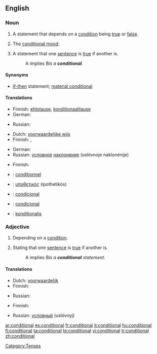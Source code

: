 ==English==

===Noun===
{{en-noun|s}}

# {{grammar}} A statement that depends on a [[condition]] being [[true]] or [[false]].
# {{grammar}} The [[conditional mood]].
# {{logic}} A statement that one [[sentence]] is [[true]] if another is.
#: A implies B'' is a '''conditional'''.''

====Synonyms====
* {{i-c|logic}} [[if-then]] statement; [[material conditional]]

====Translations====
{{trans-top|statement}}
* Finnish: [[ehtolause]], [[konditionaalilause]]
* German: {{t+|de|Konditional|n}}
{{trans-mid}}
* Russian: {{t+|ru|условие|n|tr=uslóvije|sc=Cyrl}}
{{trans-bottom}}

{{trans-top|mood}}
* Dutch: [[voorwaardelijke wijs]] {{m}}
* Finnish: {{t+|fi|ehtotapa}}, {{t+|fi|konditionaali}}
{{trans-mid}}
* German: {{t+|de|Konditional|n}}
* Russian: [[условный|условное]] [[наклонение]] (uslóvnoje naklonénije) {{n}}
{{trans-bottom}}

{{trans-top|in logic}}
* Finnish: {{t+|fi|ehto}}
{{trans-mid}}
{{trans-bottom}}

{{checktrans-top}}
* {{ttbc|French}}: [[conditionnel]] {{m}}
* {{ttbc|Greek}}: [[υποθετικός]] (ipothetikós) {{m}}
* {{ttbc|Portuguese}}: [[condicional]] {{m}}
* {{ttbc|Spanish}}: [[condicional]] {{m}}
* {{ttbc|Swedish}}: [[konditionalis]]
{{trans-bottom}}

===Adjective===
{{en-adj|-}}

# Depending on a [[condition]].
# {{logic}} Stating that one [[sentence]] is [[true]] if another is.
#: A implies B'' is a '''conditional''' statement.''

====Translations====
{{trans-top|depending on a condition}}
* Dutch: [[voorwaardelijk]]
* Finnish: {{t-|fi|ehdollinen}}
{{trans-mid}}
* Russian: {{t+|ru|условный|tr=uslóvnyj|sc=Cyrl}}
{{trans-bottom}}

{{trans-top|in logic}}
* Finnish: {{t-|fi|ehdollinen}}
{{trans-mid}}
* Russian: [[условный]] (uslóvnyj)
{{trans-bottom}}

[[Category:Tenses]]

[[ar:conditional]]
[[es:conditional]]
[[fr:conditional]]
[[it:conditional]]
[[hu:conditional]]
[[fi:conditional]]
[[ta:conditional]]
[[te:conditional]]
[[vi:conditional]]
[[tr:conditional]]
[[zh:conditional]]